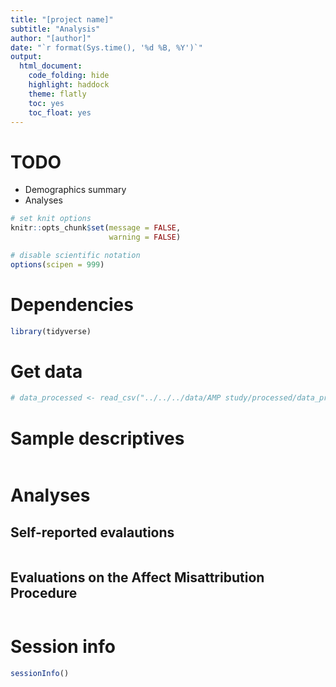 ```yaml
---
title: "[project name]"
subtitle: "Analysis"
author: "[author]"
date: "`r format(Sys.time(), '%d %B, %Y')`"
output:
  html_document:
    code_folding: hide
    highlight: haddock
    theme: flatly
    toc: yes
    toc_float: yes
---
```


# TODO

- Demographics summary
- Analyses

```r

# set knit options
knitr::opts_chunk$set(message = FALSE,
                      warning = FALSE)

# disable scientific notation
options(scipen = 999) 

```

# Dependencies

```r

library(tidyverse)

```

# Get data

```r

# data_processed <- read_csv("../../../data/AMP study/processed/data_processed.csv")

```

# Sample descriptives

```r



```

# Analyses

## Self-reported evalautions

```r



```

## Evaluations on the Affect Misattribution Procedure

```r



```

# Session info

```r

sessionInfo()

```



